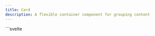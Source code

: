 ```yaml
---
title: Card
description: A flexible container component for grouping content
---
```


<Tabs>
  <TabItem label="Preview">
    <CardPreview client:load />
  </TabItem>
  <TabItem label="Usage">
    ```svelte
    <script lang="ts">
      import { Card } from "@dxdns/feflow"

      const variants = ["contained", "outlined"]
    </script>

    {#each variants as variant}
      <Card variant={variant as any}>
        <h2>{variant}</h2>
      </Card>
    {/each}

    <Card glowOnHover>
      <h2>glow on hover</h2>
    </Card>
    ```
  </TabItem>
</Tabs>